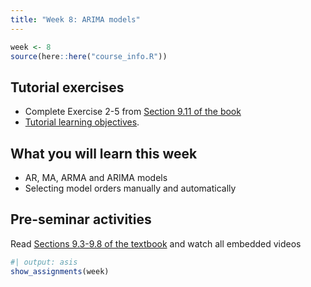 ```yaml
---
title: "Week 8: ARIMA models"
---
```


```r
week <- 8
source(here::here("course_info.R"))
```


## Tutorial exercises

-   Complete Exercise 2-5 from [Section 9.11 of the book](https://otexts.com/fpp3/arima-exercises.html)
-   [Tutorial learning objectives](tute-lo.qmd).
<!-- -   <i class="bi bi-download"></i> [Week 8 Tutorial Solution.html](Week8.html){download="Week 8 Tutorial Solution.html"}  -->



## What you will learn this week

* AR, MA, ARMA and ARIMA models
* Selecting model orders manually and automatically


## Pre-seminar activities

Read [Sections 9.3-9.8 of the textbook](https://otexts.com/fpp3/arima.html) and watch all embedded videos



<!-- ```{r} -->
<!-- #| output: asis -->
<!-- show_slides(week) -->
<!-- ``` -->

<!-- ## Seminar activities -->

<!-- ```{r} -->
<!-- #| child: activities.md -->
<!-- ``` -->


<!-- ## Seminar code -->

<!-- ::: {.callout appearance="minimal"} -->
<!-- <i class="bi bi-download"></i> [Seminar_code_week8.R](Seminar_code_week8.R){download="Seminar_code_week8.R"} -->
<!-- ::: -->



```r
#| output: asis
show_assignments(week)
```
